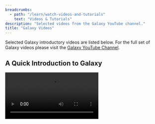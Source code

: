 ```yaml
---
breadcrumbs:
  - path: "/learn/watch-videos-and-tutorials"
    text: "Videos & Tutorials"
description: "Selected videos from the Galaxy YouTube channel."
title: "Galaxy Videos"
---
```


Selected Galaxy introductory videos are listed below. For the full set of Galaxy videos please visit the [Galaxy YouTube Channel](https://www.youtube.com/channel/UCwoMMZPbz1L9AZzvIvrvqYA).

## A Quick Introduction to Galaxy

<Video src="https://www.youtube.com/embed/k6fTVIR4GME" />

## Galaxy: One framework / Many uses!

<Video src="https://www.youtube.com/embed/srUg7O318PA" />

### Slides

See [Galaxy: One framework / Many uses!](https://docs.google.com/presentation/d/1vcXpctBe4ED_XQxKQNzPjkAjRuNZiqAsBXe5ws4CCHE/edit#slide=id.ga5d0f95035_1_0)
